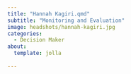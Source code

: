 ```yaml
---
title: "Hannah Kagiri.qmd"
subtitle: "Monitoring and Evaluation"
image: headshots/hannah-kagiri.jpg
categories:
  - Decision Maker
about:
  template: jolla
  
---
```

